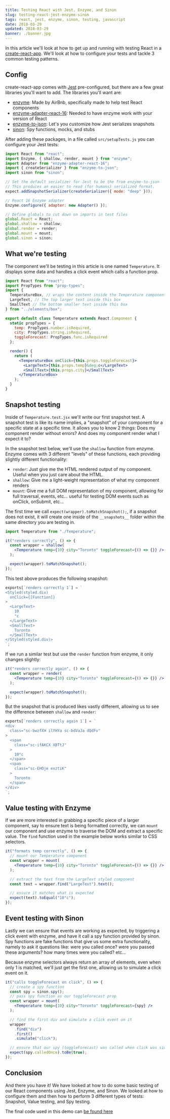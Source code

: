 ```yaml
---
title: Testing React with Jest, Enzyme, and Sinon
slug: testing-react-jest-enzyme-sinon
tags: react, jest, enzyme, sinon, testing, javascript
date: 2018-03-29
updated: 2018-03-29
banner: ./banner.jpg
---
```



In this article we'll look at how to get up and running with testing React in a [create-react-app](https://github.com/facebook/create-react-app). We'll look at how to configure your tests and tackle 3 common testing patterns.

<YouTube id="U_Q7ss7wvoo" />

## Config

create-react-app comes with [Jest](https://facebook.github.io/jest/) pre-configured, but there are a few great libraries you'll want to add. The libraries you'll want are:

- [enzyme](http://airbnb.io/enzyme/): Made by AirBnb, specifically made to help test React components
- [enzyme-adapter-react-16](https://www.npmjs.com/package/enzyme-adapter-react-16): Needed to have enzyme work with your version of React
- [enzyme-to-json](https://www.npmjs.com/package/enzyme-to-json): Let's you customize how Jest serializes snapshots
- [sinon](http://sinonjs.org/): Spy functions, mocks, and stubs

After adding these packages, in a file called `src/setupTests.js` you can configure your Jest tests:

```js
import React from "react";
import Enzyme, { shallow, render, mount } from "enzyme";
import Adapter from "enzyme-adapter-react-16";
import { createSerializer } from "enzyme-to-json";
import sinon from "sinon";

// Set the default serializer for Jest to be the from enzyme-to-json
// This produces an easier to read (for humans) serialized format.
expect.addSnapshotSerializer(createSerializer({ mode: "deep" }));

// React 16 Enzyme adapter
Enzyme.configure({ adapter: new Adapter() });

// Define globals to cut down on imports in test files
global.React = React;
global.shallow = shallow;
global.render = render;
global.mount = mount;
global.sinon = sinon;
```

## What we're testing

The component we'll be testing in this article is one named `Temperature`. It displays some data and handles a click event which calls a function prop.

```jsx
import React from "react";
import PropTypes from "prop-types";
import {
  TemperatureBox, // wraps the content inside the Temperature component
  LargeText, // The top larger text inside this box
  SmallText // The bottom smaller text inside this box
} from "../elements/box";

export default class Temperature extends React.Component {
  static propTypes = {
    temp: PropTypes.number.isRequired,
    city: PropTypes.string.isRequired,
    toggleForecast: PropTypes.func.isRequired
  };

  render() {
    return (
      <TemperatureBox onClick={this.props.toggleForecast}>
        <LargeText>{this.props.temp}&deg;c</LargeText>
        <SmallText>{this.props.city}</SmallText>
      </TemperatureBox>
    );
  }
}
```

## Snapshot testing

Inside of `Temperature.test.jsx` we'll write our first snapshot test. A snapshot test is like its name implies, a "snapshot" of your component for a specific state at a specific time. It allows you to know 2 things: Does my component render without errors? And does my component render what I expect it to?

In the snapshot test below, we'll use the `shallow` function from enzyme. Enzyme comes with 3 different "levels" of these functions, each providing slightly different functionality:

- `render`: Just give me the HTML rendered output of my component. Useful when you just care about the HTML.
- `shallow`: Give me a light-weight representation of what my component renders
- `mount`: Give me a full DOM representation of my component, allowing for full traversal, events, etc... useful for testing DOM events such as onClick, onSubmit, etc...

The first time we call `expect(wrapper).toMatchSnapshot();`, if a snapshot does not exist, it will create one inside of the `__snapshots__` folder within the same directory you are testing in.

```jsx
import Temperature from "./Temperature";

it("renders correctly", () => {
  const wrapper = shallow(
    <Temperature temp={10} city="Toronto" toggleForecast={() => {}} />
  );

  expect(wrapper).toMatchSnapshot();
});
```

This test above produces the following snapshot:

```js
exports[`renders correctly 1`] = `
<Styled(styled.div)
  onClick={[Function]}
>
  <LargeText>
    10
    °c
  </LargeText>
  <SmallText>
    Toronto
  </SmallText>
</Styled(styled.div)>
`;
```

If we run a similar test but use the `render` function from enzyme, it only changes slightly:

```jsx
it("renders correctly again", () => {
  const wrapper = render(
    <Temperature temp={10} city="Toronto" toggleForecast={() => {}} />
  );

  expect(wrapper).toMatchSnapshot();
});
```

But the snapshot that is produced likes vastly different, allowing us to see the difference between `shallow` and `render`:

```js
exports[`renders correctly again 1`] = `
<div
  class="sc-bwzfXH ilYHYa sc-bdVaJa dQdFv"
>
  <span
    class="sc-ifAKCX XBTtJ"
  >
    10°c
  </span>
  <span
    class="sc-EHOje exztiK"
  >
    Toronto
  </span>
</div>
`;
```

## Value testing with Enzyme

If we are more interested in grabbing a specific piece of a larger component, say to ensure text is being formatted correctly, we can `mount` our component and use enzyme to traverse the DOM and extract a specific value. The `find` function used in the example below works similar to CSS selectors.

```jsx
it("formats temp correctly", () => {
  // mount our Temperature component
  const wrapper = mount(
    <Temperature temp={10} city="Toronto" toggleForecast={() => {}} />
  );

  // extract the text from the LargeText styled component
  const text = wrapper.find("LargeText").text();

  // ensure it matches what is expected
  expect(text).toEqual("10°c");
});
```

## Event testing with Sinon

Lastly we can ensure that events are working as expected, by triggering a click event with enzyme, and have it call a spy function provided by sinon. Spy functions are fake functions that give us some extra functionality, namely to ask it questions like: were you called once? were you passed these arguments? how many times were you called? etc...

Because enzyme selectors always return an array of elements, even when only 1 is matched, we'll just get the first one, allowing us to simulate a click event on it.

```jsx
it("calls toggleForecast on click", () => {
  // create a spy function
  const spy = sinon.spy();
  // pass spy function as our toggleForecast prop
  const wrapper = mount(
    <Temperature temp={10} city="Toronto" toggleForecast={spy} />
  );

  // find the first div and simulate a click event on it
  wrapper
    .find("div")
    .first()
    .simulate("click");

  // ensure that our spy (toggleForecast) was called when click was simulated
  expect(spy.calledOnce).toBe(true);
});
```

## Conclusion

And there you have it! We have looked at how to do some basic testing of our React components using Jest, Enzyme, and Sinon. We looked at how to configure them and then how to perform 3 different types of tests: Snapshot, Value testing, and Spy testing.

The final code used in this demo can [be found here](https://github.com/leighhalliday/the-clima-front/tree/step-done)
